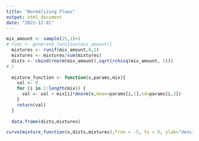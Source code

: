 ```yaml
---
title: "Normalizing Flows"
output: html_document
date: "2022-12-01"
---
```


```r
mix_amount <- sample(25,1)+1
# func <- generate_function(mix_amount){
  mixtures <- runif(mix_amount,0,1)
  mixtures <- mixtures/sum(mixtures)
  dists <- cbind(rnorm(mix_amount),sqrt(rchisq(mix_amount, 1)))
# }
  
  mixture_function <- function(x,params,mix){
    val <- 0
    for (i in 1:length(mix)) {
      val <- val + mix[i]*dnorm(x,mean=params[i,1],sd=params[i,2])
    }
    return(val)
  }
  
  data.frame(dists,mixtures)
```

```r
curve(mixture_function(x,dists,mixtures),from = -5, to = 5, ylab="density", main="Unknown Distribution")
```

